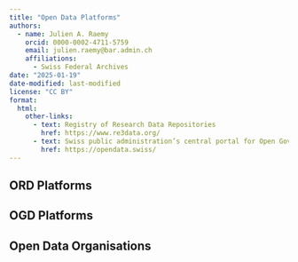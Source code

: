 ---
title: "Open Data Platforms"
authors: 
  - name: Julien A. Raemy
    orcid: 0000-0002-4711-5759
    email: julien.raemy@bar.admin.ch
    affiliations:
      - Swiss Federal Archives
date: "2025-01-19"
date-modified: last-modified
license: "CC BY"
format:
  html:
    other-links:
      - text: Registry of Research Data Repositories
        href: https://www.re3data.org/
      - text: Swiss public administration’s central portal for Open Government Data
        href: https://opendata.swiss/
---

## ORD Platforms

## OGD Platforms

## Open Data Organisations




